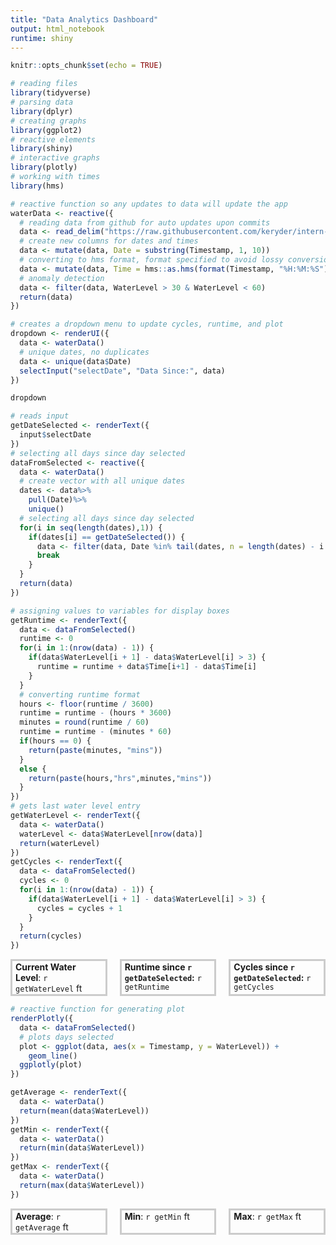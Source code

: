 ```yaml
---
title: "Data Analytics Dashboard"
output: html_notebook
runtime: shiny
---
```

```r
knitr::opts_chunk$set(echo = TRUE)
```

```r
# reading files
library(tidyverse)
# parsing data
library(dplyr)
# creating graphs
library(ggplot2)
# reactive elements
library(shiny)
# interactive graphs
library(plotly)
# working with times
library(hms)
```

```r
# reactive function so any updates to data will update the app
waterData <- reactive({
  # reading data from github for auto updates upon commits
  data <- read_delim("https://raw.githubusercontent.com/keryder/intern-assessment/main/RawData.csv", delim = ";")
  # create new columns for dates and times
  data <- mutate(data, Date = substring(Timestamp, 1, 10))
  # converting to hms format, format specified to avoid lossy conversions
  data <- mutate(data, Time = hms::as.hms(format(Timestamp, "%H:%M:%S")))
  # anomaly detection
  data <- filter(data, WaterLevel > 30 & WaterLevel < 60)
  return(data)
})
```

```r
# creates a dropdown menu to update cycles, runtime, and plot
dropdown <- renderUI({
  data <- waterData()
  # unique dates, no duplicates
  data <- unique(data$Date)
  selectInput("selectDate", "Data Since:", data)
})

dropdown

# reads input
getDateSelected <- renderText({
  input$selectDate
})
# selecting all days since day selected
dataFromSelected <- reactive({
  data <- waterData()
  # create vector with all unique dates
  dates <- data%>%
    pull(Date)%>%
    unique()
  # selecting all days since day selected
  for(i in seq(length(dates),1)) {
    if(dates[i] == getDateSelected()) {
      data <- filter(data, Date %in% tail(dates, n = length(dates) - i + 1))
      break
    }
  }
  return(data)
})
```

```r
# assigning values to variables for display boxes
getRuntime <- renderText({
  data <- dataFromSelected()
  runtime <- 0
  for(i in 1:(nrow(data) - 1)) {
    if(data$WaterLevel[i + 1] - data$WaterLevel[i] > 3) {
      runtime = runtime + data$Time[i+1] - data$Time[i]
    }
  }
  # converting runtime format
  hours <- floor(runtime / 3600)
  runtime = runtime - (hours * 3600)
  minutes = round(runtime / 60)
  runtime = runtime - (minutes * 60)
  if(hours == 0) {
    return(paste(minutes, "mins"))
  }
  else {
    return(paste(hours,"hrs",minutes,"mins"))
  }
})
# gets last water level entry
getWaterLevel <- renderText({
  data <- waterData()
  waterLevel <- data$WaterLevel[nrow(data)]
  return(waterLevel)
})
getCycles <- renderText({
  data <- dataFromSelected()
  cycles <- 0
  for(i in 1:(nrow(data) - 1)) {
    if(data$WaterLevel[i + 1] - data$WaterLevel[i] > 3) {
      cycles = cycles + 1
    }
  }
  return(cycles)
})
```

<div style= "display: flex; gap: 20px">
  <div style="border: 3px solid #ccc; padding: 1px 5px; flex: 1;">
**Current Water Level**: `r getWaterLevel` ft
  </div>
  <div style="border: 3px solid #ccc; padding: 1px 5px; flex: 1;">
**Runtime since `r getDateSelected`:** `r getRuntime`
  </div>
  <div style="border: 3px solid #ccc; padding: 1px 5px; flex: 1;">
**Cycles since `r getDateSelected`:** `r getCycles`
  </div>
</div>

```r
# reactive function for generating plot
renderPlotly({
  data <- dataFromSelected() 
  # plots days selected
  plot <- ggplot(data, aes(x = Timestamp, y = WaterLevel)) +
    geom_line()
  ggplotly(plot)
})
```

```r
getAverage <- renderText({
  data <- waterData()
  return(mean(data$WaterLevel))
})
getMin <- renderText({
  data <- waterData()
  return(min(data$WaterLevel))
})
getMax <- renderText({
  data <- waterData()
  return(max(data$WaterLevel))
})
```

<div style= "display: flex; gap: 20px">
  <div style="border: 3px solid #ccc; padding: 1px 5px; flex: 1;">
 **Average**: `r getAverage` ft
  </div>
  <div style="border: 3px solid #ccc; padding: 1px 5px; flex: 1;">
 **Min**: `r getMin` ft
  </div>
  <div style="border: 3px solid #ccc; padding: 1px 5px; flex: 1;">
 **Max**: `r getMax` ft
  </div>
</div>

